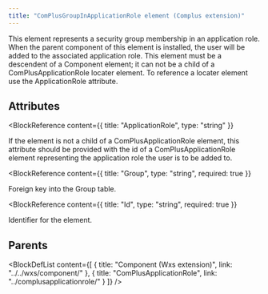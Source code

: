 ```yaml
---
title: "ComPlusGroupInApplicationRole element (Complus extension)"
---
```



This element represents a security group membership in an
 application role. When the parent component of this element is installed, the
 user will be added to the associated application role. This element must be a
 descendent of a Component element; it can not be a child of a
 ComPlusApplicationRole locater element. To reference a locater element use the
 ApplicationRole attribute.


## Attributes

<BlockWrapper>

  <BlockReference
    content={{
      title: "ApplicationRole",
      type: "string"
    }}
  >
  If the element is not a child of a ComPlusApplicationRole
   element, this attribute should be provided with the id of a
   ComPlusApplicationRole element representing the application role the user is
   to be added to.
  </BlockReference>

  <BlockReference
    content={{
      title: "Group",
      type: "string",
      required: true
    }}
  >
  Foreign key into the Group table.
  </BlockReference>

  <BlockReference
    content={{
      title: "Id",
      type: "string",
      required: true
    }}
  >
  Identifier for the element.
  </BlockReference>

</BlockWrapper>


## Parents

<BlockDefList content={[
    {
      title: "Component (Wxs extension)",
      link: "../../wxs/component/"
    },
    {
      title: "ComPlusApplicationRole",
      link: "../complusapplicationrole/"
    }
  ]}
/>